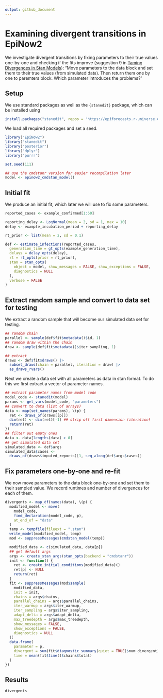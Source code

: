 ```yaml
---
output: github_document
---
```


# Examining divergent transitions in EpiNow2

We investigate divergent transitions by fixing parameters to their true values one-by-one and checking if the fits improve (suggestion 9 in [Taming Divergences in Stan Models](https://www.martinmodrak.cz/2018/02/19/taming-divergences-in-stan-models/)): "Move parameters to the data block and set them to their true values (from simulated data). Then return them one by one to paremters block. Which parameter introduces the problems?"

## Setup

We use standard packages as well as the `{stanedit}` package, which can be installed using

```r
install.packages("stanedit", repos = "https://epiforecasts.r-universe.dev/")
```

We load all required packages and set a seed.

```r
library("EpiNow2")
library("stanedit")
library("posterior")
library("dplyr")
library("purrr")

set.seed(111)

## use the cmdstanr version for easier recompilation later
model <- epinow2_cmdstan_model()
```

## Initial fit

We produce an initial fit, which later we will use to fix some parameters.

```r
reported_cases <- example_confirmed[1:60]

reporting_delay <- LogNormal(mean = 2, sd = 1, max = 10)
delay <- example_incubation_period + reporting_delay

rt_prior <- list(mean = 2, sd = 0.1)

def <- estimate_infections(reported_cases,
  generation_time = gt_opts(example_generation_time),
  delays = delay_opts(delay),
  rt = rt_opts(prior = rt_prior),
  stan = stan_opts(
    object = model, show_messages = FALSE, show_exceptions = FALSE,
    diagnostics = NULL
  ),
  verbose = FALSE
)
```

## Extract random sample and convert to data set for testing

We extract a random sample that will become our simulated data set for testing.

```r
## random chain
parallel <- sample(def$fit$metadata()$id, 1)
## random draw within the chain
draw <- sample(def$fit$metadata()$iter_sampling, 1)

## extract
draws <- def$fit$draws() |>
  subset_draws(chain = parallel, iteration = draw) |>
  as_draws_rvars()
```

Next we create a data set with all parameters as data in stan format.
To do this we first extract a vector of parameter names.

```r
## extract parameter names from model code
model_code <- stanedit(model)
params <- get_vars(model_code, "parameters")
## convert to data (list of arrays)
data <- map(set_names(params), \(p) {
  ret <- draws_of(draws[[p]])
  dim(ret) <- dim(ret)[-1] ## strip off first dimension (iteration)
  return(ret)
})
## filter out empty ones
data <- data[lengths(data) > 0]
## get simulated data set
simulated_data <- def$args
simulated_data$cases <-
  draws_of(draws$imputed_reports)[1, seq_along(def$args$cases)]
```

## Fix parameters one-by-one and re-fit

We now move parameters to the data block one-by-one and set them to their sampled value.
We record runtimes and number of divergences for each of them.

```r
divergents <- map_df(names(data), \(p) {
  modified_model <- move(
    model_code,
    find_declaration(model_code, p),
    at_end_of = "data"
  )
  temp <- tempfile(fileext = ".stan")
  write_model(modified_model, temp)
  mod <- suppressMessages(cmdstan_model(temp))

  modified_data <- c(simulated_data, data[p])
  ## get default args
  args <- create_stan_args(stan_opts(backend = "cmdstanr"))
  init <- function() {
    ret <- create_initial_conditions(modified_data)()
    ret[p] <- NULL
    return(ret)
  }
  fit <- suppressMessages(mod$sample(
    modified_data,
    init = init,
    chains = args$chains,
    parallel_chains = args$parallel_chains,
    iter_warmup = args$iter_warmup,
    iter_sampling = args$iter_sampling,
    adapt_delta = args$adapt_delta,
    max_treedepth = args$max_treedepth,
    show_messages = FALSE,
    show_exceptions = FALSE,
    diagnostics = NULL
  ))
  data.frame(
    parameter = p,
    divergent = sum(fit$diagnostic_summary(quiet = TRUE)$num_divergent),
    time = mean(fit$time()$chains$total)
  )
})
```

## Results

```r
divergents
```
